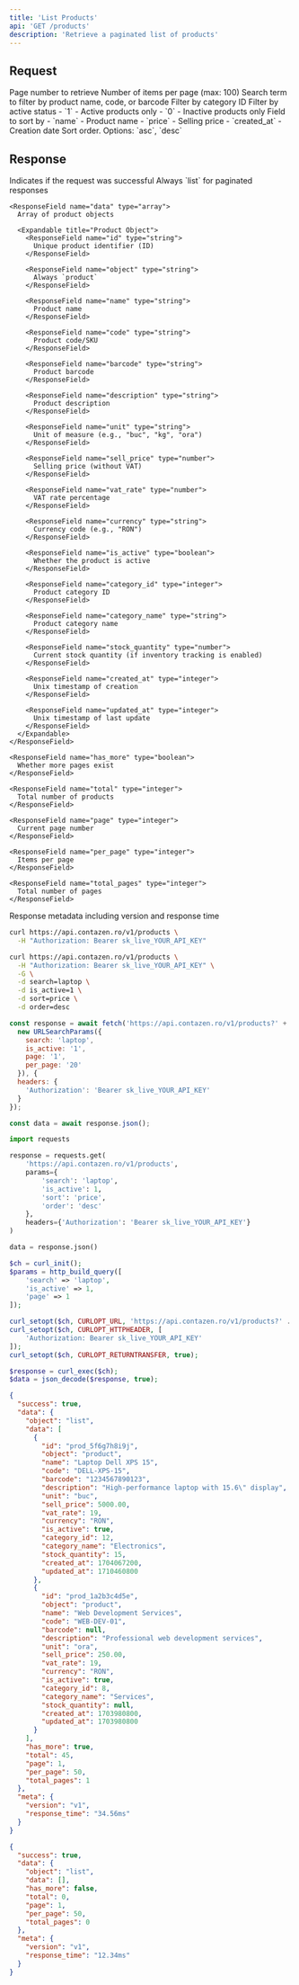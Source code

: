 ```yaml
---
title: 'List Products'
api: 'GET /products'
description: 'Retrieve a paginated list of products'
---
```


## Request

<ParamField query="page" type="integer" default="1">
  Page number to retrieve
</ParamField>

<ParamField query="per_page" type="integer" default="50">
  Number of items per page (max: 100)
</ParamField>

<ParamField query="search" type="string">
  Search term to filter by product name, code, or barcode
</ParamField>

<ParamField query="category_id" type="integer">
  Filter by category ID
</ParamField>

<ParamField query="is_active" type="integer">
  Filter by active status
  - `1` - Active products only
  - `0` - Inactive products only
</ParamField>

<ParamField query="sort" type="string" default="name">
  Field to sort by
  - `name` - Product name
  - `price` - Selling price
  - `created_at` - Creation date
</ParamField>

<ParamField query="order" type="string" default="asc">
  Sort order. Options: `asc`, `desc`
</ParamField>

## Response

<ResponseField name="success" type="boolean">
  Indicates if the request was successful
</ResponseField>

<ResponseField name="data" type="object">
  <Expandable title="Properties">
    <ResponseField name="object" type="string">
      Always `list` for paginated responses
    </ResponseField>
    
    <ResponseField name="data" type="array">
      Array of product objects
      
      <Expandable title="Product Object">
        <ResponseField name="id" type="string">
          Unique product identifier (ID)
        </ResponseField>
        
        <ResponseField name="object" type="string">
          Always `product`
        </ResponseField>
        
        <ResponseField name="name" type="string">
          Product name
        </ResponseField>
        
        <ResponseField name="code" type="string">
          Product code/SKU
        </ResponseField>
        
        <ResponseField name="barcode" type="string">
          Product barcode
        </ResponseField>
        
        <ResponseField name="description" type="string">
          Product description
        </ResponseField>
        
        <ResponseField name="unit" type="string">
          Unit of measure (e.g., "buc", "kg", "ora")
        </ResponseField>
        
        <ResponseField name="sell_price" type="number">
          Selling price (without VAT)
        </ResponseField>
        
        <ResponseField name="vat_rate" type="number">
          VAT rate percentage
        </ResponseField>
        
        <ResponseField name="currency" type="string">
          Currency code (e.g., "RON")
        </ResponseField>
        
        <ResponseField name="is_active" type="boolean">
          Whether the product is active
        </ResponseField>
        
        <ResponseField name="category_id" type="integer">
          Product category ID
        </ResponseField>
        
        <ResponseField name="category_name" type="string">
          Product category name
        </ResponseField>
        
        <ResponseField name="stock_quantity" type="number">
          Current stock quantity (if inventory tracking is enabled)
        </ResponseField>
        
        <ResponseField name="created_at" type="integer">
          Unix timestamp of creation
        </ResponseField>
        
        <ResponseField name="updated_at" type="integer">
          Unix timestamp of last update
        </ResponseField>
      </Expandable>
    </ResponseField>
    
    <ResponseField name="has_more" type="boolean">
      Whether more pages exist
    </ResponseField>
    
    <ResponseField name="total" type="integer">
      Total number of products
    </ResponseField>
    
    <ResponseField name="page" type="integer">
      Current page number
    </ResponseField>
    
    <ResponseField name="per_page" type="integer">
      Items per page
    </ResponseField>
    
    <ResponseField name="total_pages" type="integer">
      Total number of pages
    </ResponseField>
  </Expandable>
</ResponseField>

<ResponseField name="meta" type="object">
  Response metadata including version and response time
</ResponseField>

<RequestExample>

```bash cURL
curl https://api.contazen.ro/v1/products \
  -H "Authorization: Bearer sk_live_YOUR_API_KEY"
```

```bash cURL with Filters
curl https://api.contazen.ro/v1/products \
  -H "Authorization: Bearer sk_live_YOUR_API_KEY" \
  -G \
  -d search=laptop \
  -d is_active=1 \
  -d sort=price \
  -d order=desc
```

```javascript Node.js
const response = await fetch('https://api.contazen.ro/v1/products?' + 
  new URLSearchParams({
    search: 'laptop',
    is_active: '1',
    page: '1',
    per_page: '20'
  }), {
  headers: {
    'Authorization': 'Bearer sk_live_YOUR_API_KEY'
  }
});

const data = await response.json();
```

```python Python
import requests

response = requests.get(
    'https://api.contazen.ro/v1/products',
    params={
        'search': 'laptop',
        'is_active': 1,
        'sort': 'price',
        'order': 'desc'
    },
    headers={'Authorization': 'Bearer sk_live_YOUR_API_KEY'}
)

data = response.json()
```

```php PHP
$ch = curl_init();
$params = http_build_query([
    'search' => 'laptop',
    'is_active' => 1,
    'page' => 1
]);

curl_setopt($ch, CURLOPT_URL, 'https://api.contazen.ro/v1/products?' . $params);
curl_setopt($ch, CURLOPT_HTTPHEADER, [
    'Authorization: Bearer sk_live_YOUR_API_KEY'
]);
curl_setopt($ch, CURLOPT_RETURNTRANSFER, true);

$response = curl_exec($ch);
$data = json_decode($response, true);
```

</RequestExample>

<ResponseExample>

```json Success Response
{
  "success": true,
  "data": {
    "object": "list",
    "data": [
      {
        "id": "prod_5f6g7h8i9j",
        "object": "product",
        "name": "Laptop Dell XPS 15",
        "code": "DELL-XPS-15",
        "barcode": "1234567890123",
        "description": "High-performance laptop with 15.6\" display",
        "unit": "buc",
        "sell_price": 5000.00,
        "vat_rate": 19,
        "currency": "RON",
        "is_active": true,
        "category_id": 12,
        "category_name": "Electronics",
        "stock_quantity": 15,
        "created_at": 1704067200,
        "updated_at": 1710460800
      },
      {
        "id": "prod_1a2b3c4d5e",
        "object": "product",
        "name": "Web Development Services",
        "code": "WEB-DEV-01",
        "barcode": null,
        "description": "Professional web development services",
        "unit": "ora",
        "sell_price": 250.00,
        "vat_rate": 19,
        "currency": "RON",
        "is_active": true,
        "category_id": 8,
        "category_name": "Services",
        "stock_quantity": null,
        "created_at": 1703980800,
        "updated_at": 1703980800
      }
    ],
    "has_more": true,
    "total": 45,
    "page": 1,
    "per_page": 50,
    "total_pages": 1
  },
  "meta": {
    "version": "v1",
    "response_time": "34.56ms"
  }
}
```

```json Empty Response
{
  "success": true,
  "data": {
    "object": "list",
    "data": [],
    "has_more": false,
    "total": 0,
    "page": 1,
    "per_page": 50,
    "total_pages": 0
  },
  "meta": {
    "version": "v1",
    "response_time": "12.34ms"
  }
}
```

</ResponseExample>